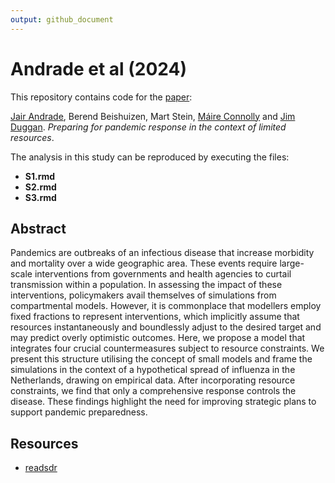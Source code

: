 ```yaml
---
output: github_document
---
```


# Andrade et al (2024)

This repository contains code for the [paper](https://doi.org/10.1002/sdr.1775):

[Jair Andrade](https://jandraor.github.io/), Berend Beishuizen, Mart Stein, 
[Máire Connolly](https://www.universityofgalway.ie/our-research/people/health-sciences/maireconnolly/)
and [Jim Duggan](https://github.com/JimDuggan).
_Preparing for pandemic response in the context of limited resources_.

The analysis in this study can be reproduced by executing the files:

* **S1.rmd**
* **S2.rmd**
* **S3.rmd**

## Abstract

Pandemics are outbreaks of an infectious disease that increase morbidity and
mortality over a wide geographic area. These events require large-scale 
interventions from governments and health agencies to curtail transmission 
within a population. In assessing the impact of these interventions, 
policymakers avail themselves of simulations from compartmental models. 
However, it is commonplace that modellers employ fixed fractions to represent 
interventions, which implicitly assume that resources instantaneously and 
boundlessly adjust to the desired target and may predict overly optimistic 
outcomes. Here, we propose a model that integrates four crucial countermeasures
subject to resource constraints. We present this structure utilising the 
concept of small models and frame the simulations in the context of a 
hypothetical spread of influenza in the Netherlands, drawing on empirical data.
After incorporating resource constraints, we find that only a comprehensive 
response controls the disease. These findings highlight the need for improving
strategic plans to support pandemic preparedness.

## Resources

* [readsdr](https://github.com/jandraor/readsdr)






